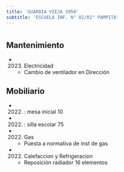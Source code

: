 ```yaml
---
title: 'GUARDIA VIEJA 3950'
subtitle: 'ESCUELA INF. N° 02/02° PAMPITA'
---
```


#


## Mantenimiento

*  (2023) Electricidad 
    + Cambio de ventilador en Dirección


## Mobiliario

*  (2022) : mesa inicial 10 

*  (2022) : silla escolar 75 




*  (2022) Gas 
    + Puesta a normativa de inst de gas

*  (2022) Calefaccion y Refrigeracion 
    + Reposición radiador 16 elementos



